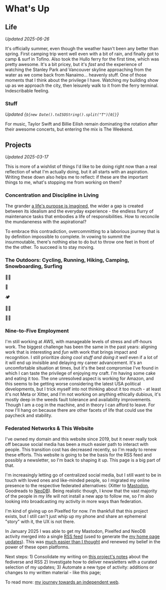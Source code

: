 
# What's Up

## Life

_Updated 2025-06-26_

It's officially summer, even though the weather hasn't been any better than
spring. First camping trip went well even with a bit of rain, and finally got to
camp & surf in Tofino. Also took the Hullo ferry for the first time, which was
pretty awesome. It's a bit pricey, but it's _fast_ and the experience of
watching the Stanley Park and Vancouver skyline approaching from the water as we
come back from Nanaimo... heavenly stuff. One of those moments that I think
about the privilege I have. Watching my building show up as we approach the
city, then leisurely walk to it from the ferry terminal. Indescribable feeling.

### Stuff

_Updated {`${new Date().toISOString().split("T")[0]}`}_

<p><NeoDBSummary /></p>

For music, Taylor Swift and Billie Eilish remain dominating the rotation after
their awesome concerts, but entering the mix is The Weekend.

## Projects

_Updated 2025-03-17_

This is more of a wishlist of things I'd like to be doing right now than a real
reflection of what I'm actually doing, but it all starts with an aspiration.
Writing these down also helps me to reflect: if these are the important things
to me, what's stopping me from working on them?

### Concentration and Discipline in Living

The grander [a life's purpose is imagined](/notes/journey/life), the wider a gap
is created between its idealism and the everyday experience - the endless flurry
of maintenance tasks that embodies a life of responsibilities. How to reconcile
the mundaneness with the aspirational?

To embrace this contradiction, overcommitting to a laborious journey that is by
definition impossible to complete. In vowing to summit the insurmoutable,
there's nothing else to do but to throw one feet in front of the the other. To
succeed is to stay moving.

### The Outdoors: Cycling, Running, Hiking, Camping, Snowboarding, Surfing

🏃🏽

🥾

🏕️

🏂🏽

🏄🏽

### Nine-to-Five Employment

I'm still working at AWS, with manageable levels of stress and off-hours work.
The biggest challenge has been the same in the past years: aligning work that is
interesting and _fun_ with work that brings impact and recognition. I still
prioritize _doing cool stuff and doing it well_ even if a lot of it will end up
invisible and delaying my career advancement. It's an uncomfortable situation at
times, but it's the best compromise I've found in which I can taste the
privilege of enjoying my craft. I'm having some cake and eating it too. The one
unresolved aspect is working for Amazon, and this seems to be getting worse
considering the latest USA political developments, but I trick myself into not
thinking about it too much - at least it's not Meta or Xitter, and I'm not
working on anything ethically dubious, it's mostly deep in the weeds fault
tolerance and availability improvements. Though I am a cog in the machine, and
in theory I can afford to leave. For now I'll hang on because there are other
facets of life that could use the paycheck and stability.

### Federated Networks & This Website

I've owned my domain and this website since 2019, but it never really took off
because social media has been a much easier path to interact with people. This
transition cost has decreased recently, so I'm ready to renew these efforts.
This website is going to be the basis for the RSS feed and possibly a
newsletter, so I'm back to shaping it up. This page is a big part of that.

I'm increasingly letting go of centralized social media, but I still want to be
in touch with loved ones and like-minded people, so I migrated my online
presence to the respective federated alternatives: (Xitter to [Mastodon][],
Goodreads to [NeoDB][]). Being realistic though, I know that the vast majority
of the people in my life will not install a new app to follow me, so I'm also
looking into broadcasting my activity in more ways than federation.

[Mastodon]: https://mastodon.social/@villasbc
[NeoDB]: http://neodb.social/users/villasv/

I'm kind of giving up on Pixelfed for now. I'm thankfull that this project
exists, but I still can't just whip up my phone and share an ephemeral "story"
with it, the UX is not there.

In January 2025 I was able to get my Mastodon, Pixelfed and NeoDB activity
merged into a single [RSS feed](/feed.xml) (used to generate the [my home page
updates](/)). This was [much easier than I thought][generate-rss] and renewed my
belief in the power of these open platforms.

[generate-rss]: https://github.com/villasv/villasv.github.io/blob/main/scripts/generate-rss.js

Next steps: 1) Consolidate my writing on [this project's notes][indieweb] about
the fediverse and RSS 2) Investigate how to deliver newsletters with a curated
selection of my updates; 3) Automate a new type of activity: additions or
changes to my written material - like this page;

To read more: [my journey towards an independent web][indieweb].

[indieweb]: /notes/tech/www
